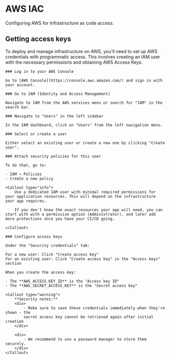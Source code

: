 
# AWS IAC

Configuring AWS for Infrastructure as code access.

## Getting access keys

To deploy and manage infrastructure on AWS, you'll need to set up AWS credentials with programmatic access. This involves creating an IAM user with the necessary permissions and obtaining AWS Access Keys.

<Steps>

    ### Log in to your AWS Console

    Go to [AWS Console](https://console.aws.amazon.com/) and sign in with your account.

    ### Go to IAM (Identity and Access Management)

    Navigate to IAM from the AWS services menu or search for "IAM" in the search bar.

    ### Navigate to "Users" in the left sidebar

    In the IAM dashboard, click on "Users" from the left navigation menu.

    ### Select or create a user

    Either select an existing user or create a new one by clicking "Create user".

    ### Attach security policies for this user

    To do that, go to:

    - IAM → Policies
    - Create a new policy

    <Callout type="info">
        Use a dedicated IAM user with minimal required permissions for your application resources. This will depend on the infrastructure your app requires.

        If you don't know the exact resources your app will need, you can start with with a permissive option (Administrator), and later add more protections once you have your CI/CD going.

    </Callout>

    ### Configure access keys

    Under the "Security credentials" tab:

    For a new user: Click "Create access key"
    For an existing user: Click "Create access key" in the "Access keys" section

    When you create the access key:

    - The **AWS_ACCESS_KEY_ID** is the "Access key ID"
    - The **AWS_SECRET_ACCESS_KEY** is the "Secret access key"

    <Callout type="warning">
        **Security notes:**
        <div>
            - Make sure to save these credentials immediately when they're shown - the
            secret access key cannot be retrieved again after initial creation
        </div>

        <div>
            - We recommend to use a password manager to store them securely.
        </div>
    </Callout>

</Steps>
